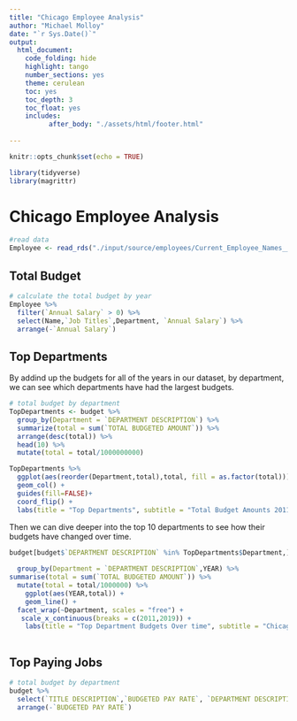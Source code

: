 ```yaml
---
title: "Chicago Employee Analysis"
author: "Michael Molloy"
date: "`r Sys.Date()`"
output:
  html_document:
    code_folding: hide
    highlight: tango
    number_sections: yes
    theme: cerulean
    toc: yes
    toc_depth: 3
    toc_float: yes
    includes:
          after_body: "./assets/html/footer.html"
    
---
```


```r
knitr::opts_chunk$set(echo = TRUE)
```
```r
library(tidyverse)
library(magrittr)
```

# Chicago Employee Analysis

```r

#read data
Employee <- read_rds("./input/source/employees/Current_Employee_Names__Salaries__and_Position_Titles.csv")
```

## Total Budget

```r
# calculate the total budget by year
Employee %>%
  filter(`Annual Salary` > 0) %>% 
  select(Name,`Job Titles`,Department, `Annual Salary`) %>% 
  arrange(-`Annual Salary`)
```

## Top Departments
By addind up the budgets for all of the years in our dataset, by department, we can see which departments have had the largest budgets.

```r
# total budget by department
TopDepartments <- budget %>%
  group_by(Department = `DEPARTMENT DESCRIPTION`) %>% 
  summarize(total = sum(`TOTAL BUDGETED AMOUNT`)) %>%
  arrange(desc(total)) %>%
  head(10) %>% 
  mutate(total = total/1000000000)

TopDepartments %>% 
  ggplot(aes(reorder(Department,total),total, fill = as.factor(total))) +
  geom_col() +
  guides(fill=FALSE)+
  coord_flip() + 
  labs(title = "Top Departments", subtitle = "Total Budget Amounts 2011-2019", x= "",y="$(in billions)")
```

Then we can dive deeper into the top 10 departments to see how their budgets have changed over time.

```r
budget[budget$`DEPARTMENT DESCRIPTION` %in% TopDepartments$Department,] %>% 
  
  group_by(Department = `DEPARTMENT DESCRIPTION`,YEAR) %>% 
summarise(total = sum(`TOTAL BUDGETED AMOUNT`)) %>% 
  mutate(total = total/1000000) %>% 
    ggplot(aes(YEAR,total)) +
    geom_line() +
  facet_wrap(~Department, scales = "free") +
   scale_x_continuous(breaks = c(2011,2019)) +
    labs(title = "Top Department Budgets Over time", subtitle = "Chicago Budget Data 2011-2019", x= "",y="$(in millions)")
  
```

## Top Paying Jobs

```r
# total budget by department
budget %>%
  select(`TITLE DESCRIPTION`,`BUDGETED PAY RATE`, `DEPARTMENT DESCRIPTION`,`DIVISION DESCRIPTION`,`SECTION DESCRIPTION`,`SUB-SECTION DESCRIPTION`,YEAR) %>% 
  arrange(-`BUDGETED PAY RATE`)
```


